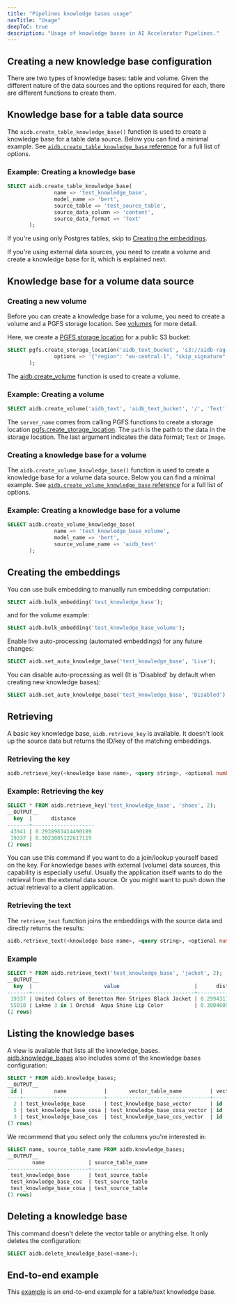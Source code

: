```yaml
---
title: "Pipelines knowledge bases usage"
navTitle: "Usage"
deepToC: true
description: "Usage of knowledge bases in AI Accelerator Pipelines."
---
```


## Creating a new knowledge base configuration

There are two types of knowledge bases: table and volume. Given the different nature of the data sources and the options required for each, there are different functions to create them.

## Knowledge base for a table data source

The `aidb.create_table_knowledge_base()` function is used to create a knowledge base for a table data source. Below you can find a minimal example. See [`aidb.create_table_knowledge_base` reference](../reference/knowledge_bases#aidbcreate_table_knowledge_base) for a full list of options.


### Example: Creating a knowledge base

``` sql
SELECT aidb.create_table_knowledge_base(
               name => 'test_knowledge_base',
               model_name => 'bert',
               source_table => 'test_source_table',
               source_data_column => 'content',
               source_data_format => 'Text'
       );
```


If you're using only Postgres tables, skip to [Creating the embeddings](#creating-the-embeddings).

If you're using external data sources, you need to create a volume and create a knowledge base for it, which is explained next.












## Knowledge base for a volume data source

### Creating a new volume

Before you can create a knowledge base for a volume, you need to create a volume and a PGFS storage location.
See [volumes](../volumes) for more detail.

Here, we create a [PGFS storage location](../pgfs) for a public S3 bucket:
```sql
SELECT pgfs.create_storage_location('aidb_text_bucket', 's3://aidb-rag-app',
               options => '{"region": "eu-central-1", "skip_signature": "true"}'
       );
```

The [aidb.create_volume](../reference/knowledge_bases#aidbcreate_volume) function is used to create a volume.

### Example: Creating a volume

``` sql
SELECT aidb.create_volume('aidb_text', 'aidb_text_bucket', '/', 'Text');
```

The `server_name` comes from calling PGFS functions to create a storage location [pgfs.create_storage_location](../reference/pgfs#pgfscreate_storage_location). The `path` is the path to the data in the storage location. The last argument indicates the data format; `Text` or `Image`.

### Creating a knowledge base for a volume
The `aidb.create_volume_knowledge_base()` function is used to create a knowledge base for a volume data source. Below you can find a minimal example. See [`aidb.create_volume_knowledge_base` reference](../reference/knowledge_bases#aidbcreate_volume_knowledge_base) for a full list of options.


### Example: Creating a knowledge base for a volume

``` sql
SELECT aidb.create_volume_knowledge_base(
               name => 'test_knowledge_base_volume',
               model_name => 'bert',
               source_volume_name => 'aidb_text'
       );
```


## Creating the embeddings

You can use bulk embedding to manually run embedding computation:

```sql
SELECT aidb.bulk_embedding('test_knowledge_base');
```

and for the volume example:
```sql
SELECT aidb.bulk_embedding('test_knowledge_base_volume');
```

Enable live auto-processing (automated embeddings) for any future changes:

```sql
SELECT aidb.set_auto_knowledge_base('test_knowledge_base', 'Live');
```

You can disable auto-processing as well (It is 'Disabled' by default when creating new knowledge bases):

```sql
SELECT aidb.set_auto_knowledge_base('test_knowledge_base', 'Disabled');
```

## Retrieving

A basic key knowledge base, `aidb.retrieve_key` is available. It doesn't look up the source data but returns the ID/key of the matching embeddings.

### Retrieving the key

```sql
aidb.retrieve_key(<knowledge base name>, <query string>, <optional number of results>);
```

### Example: Retrieving the key

```sql
SELECT * FROM aidb.retrieve_key('test_knowledge_base', 'shoes', 2);
__OUTPUT__
  key  |      distance
-------+--------------------
 43941 | 0.2938963414490189
 19337 | 0.3023805122617119
(2 rows)
```

You can use this command if you want to do a join/lookup yourself based on the key. For knowledge bases with external (volume) data sources, this capability is especially useful. Usually the application itself wants to do the retrieval from the external data source. Or you might want to push down the actual retrieval to a client application.

### Retrieving the text

The `retrieve_text` function joins the embeddings with the source data and directly returns the results:

```sql
aidb.retrieve_text(<knowledge base name>, <query string>, <optional number of results>);
```

### Example

```sql
SELECT * FROM aidb.retrieve_text('test_knowledge_base', 'jacket', 2);
__OUTPUT__
  key  |                       value                        |      distance
-------+----------------------------------------------------+--------------------
 19337 | United Colors of Benetton Men Stripes Black Jacket | 0.2994317672742334
 55018 | Lakme 3 in 1 Orchid  Aqua Shine Lip Color          | 0.3804609668507203
(2 rows)
 ```

## Listing the knowledge bases

A view is available that lists all the knowledge_bases. [aidb.knowledge_bases](../reference/knowledge_bases#aidbknowledge_bases) also includes some of the knowledge bases configuration:

```sql
SELECT * FROM aidb.knowledge_bases;
__OUTPUT__
 id |          name            |       vector_table_name         | vector_table_key_column | vector_table_vector_column |  model_name  | topk | distance_operator | options | source_table_name | source_table_data_column | source_table_data_column_type | source_table_key_column | source_volume_name
----+--------------------------+---------------------------------+-------------------------+----------------------------+--------------+------+-------------------+---------+-------------------+--------------------------+-------------------------------+-------------------------+--------------------
  2 | test_knowledge_base      | test_knowledge_base_vector      | id                      | embeddings                 | simple_model |    5 | InnerProduct      | {}      | test_source_table | content                  | Text                          | id                      |
  5 | test_knowledge_base_cosa | test_knowledge_base_cosa_vector | id                      | embeddings                 | simple_model |    1 | L2                | {}      | test_source_table | content                  | Text                          | id                      |
  3 | test_knowledge_base_cos  | test_knowledge_base_cos_vector  | id                      | embeddings                 | simple_model |    5 | Cosine            | {}      | test_source_table | content                  | Text                          | id                      |
(3 rows)
```

We recommend that you select only the columns you're interested in:

```sql
SELECT name, source_table_name FROM aidb.knowledge_bases;
__OUTPUT__
        name              | source_table_name
--------------------------+-------------------
 test_knowledge_base      | test_source_table
 test_knowledge_base_cos  | test_source_table
 test_knowledge_base_cosa | test_source_table
(3 rows)
```

## Deleting a knowledge base

This command doesn't delete the vector table or anything else. It only deletes the configuration:

```sql
SELECT aidb.delete_knowledge_base(<name>);
```

## End-to-end example

This [example](example) is an end-to-end example for a table/text knowledge base.

